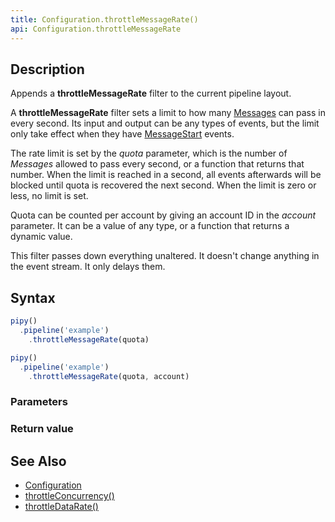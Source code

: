 ```yaml
---
title: Configuration.throttleMessageRate()
api: Configuration.throttleMessageRate
---
```


## Description

Appends a **throttleMessageRate** filter to the current pipeline layout.

A **throttleMessageRate** filter sets a limit to how many [Messages](/reference/api/Message) can pass in every second. Its input and output can be any types of events, but the limit only take effect when they have [MessageStart](/reference/api/Message) events.

<FilterDiagram
  name="throttleMessageRate"
  input="Event"
  output="Event"
/>

The rate limit is set by the _quota_ parameter, which is the number of _Messages_ allowed to pass every second, or a function that returns that number. When the limit is reached in a second, all events afterwards will be blocked until quota is recovered the next second. When the limit is zero or less, no limit is set.

Quota can be counted per account by giving an account ID in the _account_ parameter. It can be a value of any type, or a function that returns a dynamic value.

This filter passes down everything unaltered. It doesn't change anything in the event stream. It only delays them.

## Syntax

``` js
pipy()
  .pipeline('example')
    .throttleMessageRate(quota)

pipy()
  .pipeline('example')
    .throttleMessageRate(quota, account)
```

### Parameters

<Parameters/>

### Return value

<ReturnValue/>

## See Also

* [Configuration](/reference/api/Configuration)
* [throttleConcurrency()](/reference/api/Configuration/throttleConcurrency)
* [throttleDataRate()](/reference/api/Configuration/throttleDataRate)
